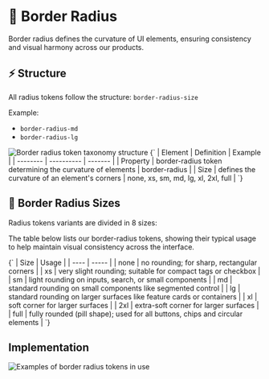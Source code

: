 
<Meta title="Foundations/Border/Radius" of={BorderRadius} />

# 🔲 Border Radius

Border radius defines the curvature of UI elements, ensuring consistency and visual harmony across our products.

## ⚡ Structure

All radius tokens follow the structure: `border-radius-size`

Example:

- `border-radius-md`
- `border-radius-lg`

<img src={borderRadiusTaxonomy} alt="Border radius token taxonomy structure" />

<Markdown>
  {`
| Element  | Definition | Example |
| -------- | ---------- | ------- |
| Property | border-radius token determining the curvature of elements | border-radius |
| Size     | defines the curvature of an element's corners | none, xs, sm, md, lg, xl, 2xl, full |
`}
</Markdown>

## 📏 Border Radius Sizes

Radius tokens variants are divided in 8 sizes:

<Canvas></Canvas>

The table below lists our border-radius tokens, showing their typical usage to help maintain visual consistency across the interface.

<Markdown>
  {`
| Size | Usage |
| ---- | ----- |
| none | no rounding; for sharp, rectangular corners |
| xs   | very slight rounding; suitable for compact tags or checkbox |
| sm   | light rounding on inputs, search, or small components |
| md   | standard rounding on small components like segmented control |
| lg   | standard rounding on larger surfaces like feature cards or containers |
| xl   | soft corner for larger surfaces |
| 2xl  | extra-soft corner for larger surfaces |
| full | fully rounded (pill shape); used for all buttons, chips and circular elements |
`}
</Markdown>

## Implementation

<img src={radiusExample} alt="Examples of border radius tokens in use" />
